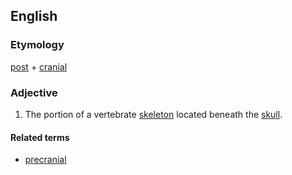 
==English==
===Etymology===

[[post]] + [[cranial]]

===Adjective===
{{en-adj|-}}

# The portion of a vertebrate [[skeleton]] located beneath the [[skull]].


====Related terms====
*[[precranial]]